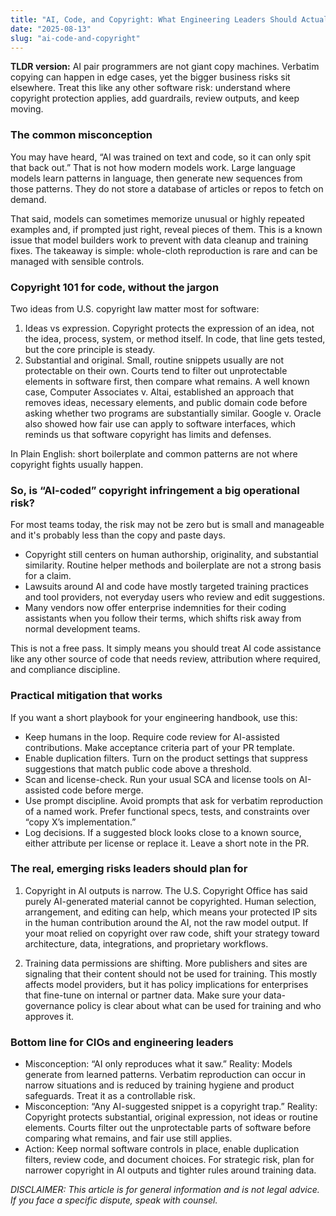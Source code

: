 ```yaml
---
title: "AI, Code, and Copyright: What Engineering Leaders Should Actually Worry About"
date: "2025-08-13"
slug: "ai-code-and-copyright"
---
```

**TLDR version:** AI pair programmers are not giant copy machines. Verbatim copying can happen in edge cases, yet the bigger business risks sit elsewhere. Treat this like any other software risk: understand where copyright protection applies, add guardrails, review outputs, and keep moving.

### The common misconception

You may have heard, “AI was trained on text and code, so it can only spit that back out.” That is not how modern models work. Large language models learn patterns in language, then generate new sequences from those patterns. They do not store a database of articles or repos to fetch on demand.

That said, models can sometimes memorize unusual or highly repeated examples and, if prompted just right, reveal pieces of them. This is a known issue that model builders work to prevent with data cleanup and training fixes. The takeaway is simple: whole-cloth reproduction is rare and can be managed with sensible controls.

### Copyright 101 for code, without the jargon

Two ideas from U.S. copyright law matter most for software:

1. Ideas vs expression. Copyright protects the expression of an idea, not the idea, process, system, or method itself. In code, that line gets tested, but the core principle is steady.  
2. Substantial and original. Small, routine snippets usually are not protectable on their own. Courts tend to filter out unprotectable elements in software first, then compare what remains. A well known case, Computer Associates v. Altai, established an approach that removes ideas, necessary elements, and public domain code before asking whether two programs are substantially similar. Google v. Oracle also showed how fair use can apply to software interfaces, which reminds us that software copyright has limits and defenses.

In Plain English: short boilerplate and common patterns are not where copyright fights usually happen.

### So, is “AI-coded” copyright infringement a big operational risk?

For most teams today, the risk may not be zero but is small and manageable and it's probably less than the copy and paste days.

* Copyright still centers on human authorship, originality, and substantial similarity. Routine helper methods and boilerplate are not a strong basis for a claim.  
* Lawsuits around AI and code have mostly targeted training practices and tool providers, not everyday users who review and edit suggestions.  
* Many vendors now offer enterprise indemnities for their coding assistants when you follow their terms, which shifts risk away from normal development teams.

This is not a free pass. It simply means you should treat AI code assistance like any other source of code that needs review, attribution where required, and compliance discipline.

### Practical mitigation that works

If you want a short playbook for your engineering handbook, use this:

* Keep humans in the loop. Require code review for AI-assisted contributions. Make acceptance criteria part of your PR template.  
* Enable duplication filters. Turn on the product settings that suppress suggestions that match public code above a threshold.  
* Scan and license-check. Run your usual SCA and license tools on AI-assisted code before merge.  
* Use prompt discipline. Avoid prompts that ask for verbatim reproduction of a named work. Prefer functional specs, tests, and constraints over “copy X’s implementation.”  
* Log decisions. If a suggested block looks close to a known source, either attribute per license or replace it. Leave a short note in the PR.

### The real, emerging risks leaders should plan for

1. Copyright in AI outputs is narrow. The U.S. Copyright Office has said purely AI-generated material cannot be copyrighted. Human selection, arrangement, and editing can help, which means your protected IP sits in the human contribution around the AI, not the raw model output. If your moat relied on copyright over raw code, shift your strategy toward architecture, data, integrations, and proprietary workflows.

2. Training data permissions are shifting. More publishers and sites are signaling that their content should not be used for training. This mostly affects model providers, but it has policy implications for enterprises that fine-tune on internal or partner data. Make sure your data-governance policy is clear about what can be used for training and who approves it.

### Bottom line for CIOs and engineering leaders

* Misconception: “AI only reproduces what it saw.” Reality: Models generate from learned patterns. Verbatim reproduction can occur in narrow situations and is reduced by training hygiene and product safeguards. Treat it as a controllable risk.  
* Misconception: “Any AI-suggested snippet is a copyright trap.” Reality: Copyright protects substantial, original expression, not ideas or routine elements. Courts filter out the unprotectable parts of software before comparing what remains, and fair use still applies.  
* Action: Keep normal software controls in place, enable duplication filters, review code, and document choices. For strategic risk, plan for narrower copyright in AI outputs and tighter rules around training data.

*DISCLAIMER: This article is for general information and is not legal advice. If you face a specific dispute, speak with counsel.*
